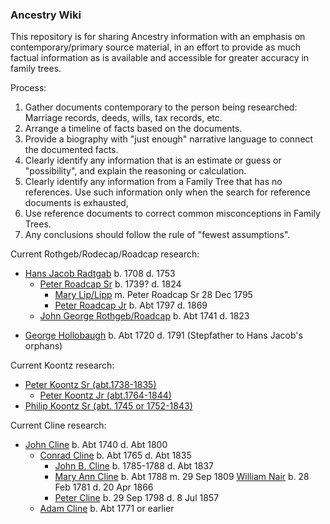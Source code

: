 === Ancestry Wiki ===
This repository is for sharing Ancestry information with an emphasis on contemporary/primary source material, in an effort to provide as much factual information as is available and accessible for greater accuracy in family trees.

Process:
# Gather documents contemporary to the person being researched:  Marriage records, deeds, wills, tax records, etc.
# Arrange a timeline of facts based on the documents.
# Provide a biography with "just enough" narrative language to connect the documented facts.
# Clearly identify any information that is an estimate or guess or "possibility", and explain the reasoning or calculation.
# Clearly identify any information from a Family Tree that has no references.  Use such information only when the search for reference documents is exhausted,
# Use reference documents to correct common misconceptions in Family Trees.
# Any conclusions should follow the rule of "fewest assumptions".

Current Rothgeb/Rodecap/Roadcap research:
* [[Profiles/Rothgeb/Radtgab-6.wikitext|Hans Jacob Radtgab]] b. 1708 d. 1753
** [[Profiles/Rothgeb/Rothgeb-117.wikitext|Peter Roadcap Sr]] b. 1739? d. 1824
*** [[Profiles/Rothgeb/Lipp-177.wikitext|Mary Lip/Lipp]] m. Peter Roadcap Sr 28 Dec 1795
*** [[Profiles/Rothgeb/Rothgeb-184.wikitext|Peter Roadcap Jr]] b. Abt 1797 d. 1869
** [[Profiles/Rothgeb/Rothgeb-69.wikitext|John George Rothgeb/Roadcap]] b. Abt 1741 d. 1823

* [[Profiles/Rothgeb/Hollobaugh-G.wikitext|George Hollobaugh]] b. Abt 1720 d. 1791 (Stepfather to Hans Jacob's orphans)

Current Koontz research:
* [[Profiles/Koontz/Koontz-229.wikitext|Peter Koontz Sr (abt.1738-1835)]]
** [[Profiles/Koontz/Koontz-1153.wikitext|Peter Koontz Jr (abt.1764-1844)]]
* [[Profiles/Koontz/Kunz-676.wikitext|Philip Koontz Sr (abt. 1745 or 1752-1843)]]

Current Cline research:
* [[Profiles/Cline/Cline-7891.wikitext|John Cline]] b. Abt 1740 d. Abt 1800
** [[Profiles/Cline/Cline-6479.wikitext|Conrad Cline]] b. Abt 1765 d. Abt 1835
*** [[Profiles/Cline/Cline-7885.wikitext|John B. Cline]] b. 1785-1788 d. Abt 1837
*** [[Profiles/Cline/Cline-7903.wikitext|Mary Ann Cline]] b. Abt 1788 m. 29 Sep 1809 [[Profiles/Cline/Nair-William.wikitext|William Nair]] b. 28 Feb 1781 d. 20 Apr 1866
*** [[Profiles/Cline/Cline-6480.wikitext|Peter Cline]] b. 29 Sep 1798 d. 8 Jul 1857
** [[Profiles/Cline/Cline-7892.wikitext|Adam Cline]] b. Abt 1771 or earlier
